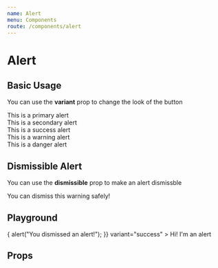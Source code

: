 ```yaml
---
name: Alert
menu: Components
route: /components/alert
---
```



# Alert

## Basic Usage

You can use the **variant** prop to change the look of the button

<Alert>This is a primary alert</Alert><br/>
<Alert variant="secondary">This is a secondary alert</Alert><br/>
<Alert variant="success">This is a success alert</Alert><br/>
<Alert variant="warning">This is a warning alert</Alert><br/>
<Alert variant="danger">This is a danger alert</Alert><br/>

## Dismissible Alert

You can use the **dismissible** prop to make an alert dismissble

<Alert dismissible={true} variant="warning">You can dismiss this warning safely!</Alert><br/>

## Playground

<Playground>
  <Alert
    dismissible={true}
    onDismiss={() => {
      alert("You dismissed an alert!");
    }}
    variant="success"
  >
    Hi! I'm an alert
  </Alert>
</Playground>

## Props

<PropsTable of={Alert} />
